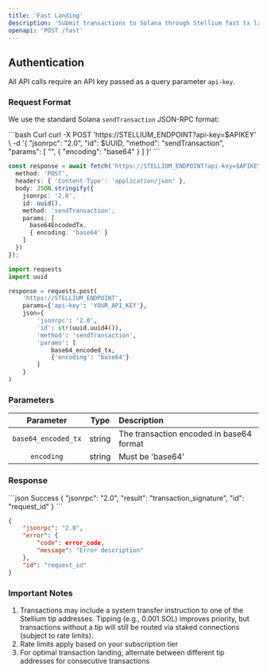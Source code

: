```yaml
---
title: 'Fast Landing'
description: 'Submit transactions to Solana through Stellium fast tx landing service'
openapi: 'POST /fast'
---
```



## Authentication

All API calls require an API key passed as a query parameter `api-key`.



### Request Format

We use the standard Solana `sendTransaction` JSON-RPC format:

<CodeGroup>
```bash Curl
curl -X POST 'https://STELLIUM_ENDPOINT?api-key=$APIKEY' \
-d '{
    "jsonrpc": "2.0",
    "id": $UUID,
    "method": "sendTransaction",
    "params": [ 
        "<base64_encoded_tx>",
        { "encoding": "base64" }
    ] 
}'
```

```typescript TypeScript
const response = await fetch('https://STELLIUM_ENDPOINT?api-key=$APIKEY', {
  method: 'POST',
  headers: { 'Content-Type': 'application/json' },
  body: JSON.stringify({
    jsonrpc: '2.0',
    id: uuid(),
    method: 'sendTransaction',
    params: [
      base64EncodedTx,
      { encoding: 'base64' }
    ]
  })
});
```

```python Python
import requests
import uuid

response = requests.post(
    'https://STELLIUM_ENDPOINT',
    params={'api-key': 'YOUR_API_KEY'},
    json={
        'jsonrpc': '2.0',
        'id': str(uuid.uuid4()),
        'method': 'sendTransaction',
        'params': [
            base64_encoded_tx,
            {'encoding': 'base64'}
        ]
    }
)
```
</CodeGroup>

### Parameters

| Parameter | Type | Description |
|:---:|:---:|:---|
| `base64_encoded_tx` | string | The transaction encoded in base64 format |
| `encoding` | string | Must be 'base64' |

### Response

<CodeGroup>
```json Success
{
    "jsonrpc": "2.0",
    "result": "transaction_signature",
    "id": "request_id"
}
```

```json Error
{
    "jsonrpc": "2.0",
    "error": {
        "code": error_code,
        "message": "Error description"
    },
    "id": "request_id"
}
```
</CodeGroup>

### Important Notes

1. Transactions may include a system transfer instruction to one of the Stellium tip addresses. Tipping (e.g., 0.001 SOL) improves priority, but transactions without a tip will still be routed via staked connections (subject to rate limits).
2. Rate limits apply based on your subscription tier
3. For optimal transaction landing, alternate between different tip addresses for consecutive transactions 